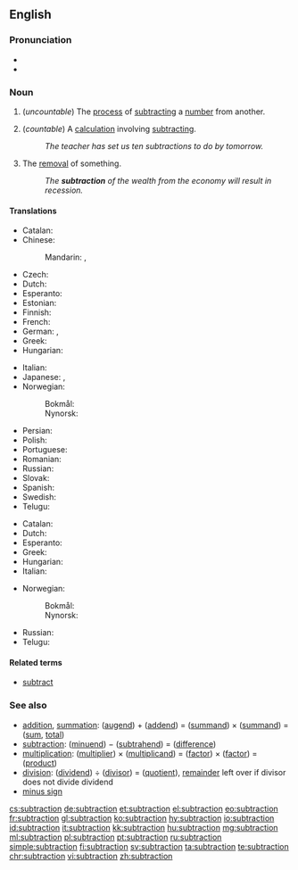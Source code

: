 ==English==

===Pronunciation===
* {{IPA|/səbˈtɹækʃən/}}
* {{rhymes|ækʃən}}

===Noun===
{{en-noun|~}}

# {{context|arithmetic|lang=en}} (''uncountable'') The [[process]] of [[subtract]]ing a [[number]] from another.
# {{context|arithmetic|lang=en}} (''countable'') A [[calculation]] involving [[subtract]]ing.
#: ''The teacher has set us ten subtractions to do by tomorrow.''
# The [[removal]] of something.
#: ''The '''subtraction''' of the wealth from the economy will result in recession.''

====Translations====

{{trans-top|process}}
* Catalan: {{t|ca|sostracció|f}}
* Chinese:
*: Mandarin: {{t+|cmn|減法|sc=Hani}}, {{t|cmn|减法|tr=jiǎnfǎ|sc=Hani}}
* Czech: {{t|cs|odčítání|n}}
* Dutch: {{t+|nl|aftrekken|n}}
* Esperanto: {{t|eo|subtraho}}
* Estonian: {{t|et|lahutamine}}
* Finnish: {{t|fi|vähentäminen}}
* French: {{t+|fr|soustraction|f}}
* German: {{t+|de|Subtraktion|f}}, {{t|de|Abziehen|n}}
* Greek: {{t+|el|αφαίρεση|f|tr=afaíresi}}
* Hungarian: {{t+|hu|kivonás}}
{{trans-mid}}
* Italian: {{t+|it|sottrazione|f}}
* Japanese: {{t|ja|引き算|tr=ひきざん, hikizan|sc=Jpan}}, {{t|ja|減法|tr=げんぽう, genpō|sc=Jpan}}
* Norwegian:
*: Bokmål: {{t|nb|subtraksjon|m}}
*: Nynorsk: {{t|nn|subtraksjon|m}}
* Persian: {{t+|fa|تفریق|tr=tafriq}}
* Polish: {{t+|pl|odejmowanie|n}}
* Portuguese: {{t+|pt|subtração|f}}
* Romanian: {{t+|ro|scădere|f}}
* Russian: {{t+|ru|вычитание|n|tr=vyčitánije}}
* Slovak: {{t|sk|odčítanie|n}}
* Spanish: {{t+|es|resta|f}}
* Swedish: {{t+|sv|subtraktion}}
* Telugu: {{t+|te|తీసివేత|tr=teesiveata|sc=Telu}}
{{trans-bottom}}

{{trans-top|calculation}}
* Catalan: {{t|ca|subtracció|f}}
* Dutch: {{t+|nl|aftrekking|f}}
* Esperanto: {{t|eo|subtraho}}
* Greek: {{t+|el|αφαίρεση|f|tr=afaíresi}}
* Hungarian: {{t+|hu|kivonás}}
* Italian: {{t+|it|sottrazione|f}}
{{trans-mid}}
* Norwegian:
*: Bokmål: {{t|nb|subtraksjon|m}}
*: Nynorsk: {{t|nn|subtraksjon|m}}
* Russian: {{t+|ru|вычитание|n|tr=vyčitánije|sc=Cyrl}}
* Telugu: {{t+|te|తీసివేత|tr=teesiveata|sc=Telu}}
{{trans-bottom}}

====Related terms====
* [[subtract]]

===See also===
* [[addition]], [[summation]]: ([[augend]]) + ([[addend]]) = ([[summand]]) × ([[summand]]) = ([[sum]], [[total]])
* [[subtraction]]: ([[minuend]]) − ([[subtrahend]]) = ([[difference]])
* [[multiplication]]: ([[multiplier]]) × ([[multiplicand]]) = ([[factor]]) × ([[factor]]) = ([[product]])
* [[division]]: ([[dividend]]) ÷ ([[divisor]]) = ([[quotient]]), [[remainder]] left over if divisor does not divide dividend
* [[minus sign]]

[[cs:subtraction]]
[[de:subtraction]]
[[et:subtraction]]
[[el:subtraction]]
[[eo:subtraction]]
[[fr:subtraction]]
[[gl:subtraction]]
[[ko:subtraction]]
[[hy:subtraction]]
[[io:subtraction]]
[[id:subtraction]]
[[it:subtraction]]
[[kk:subtraction]]
[[hu:subtraction]]
[[mg:subtraction]]
[[ml:subtraction]]
[[pl:subtraction]]
[[pt:subtraction]]
[[ru:subtraction]]
[[simple:subtraction]]
[[fi:subtraction]]
[[sv:subtraction]]
[[ta:subtraction]]
[[te:subtraction]]
[[chr:subtraction]]
[[vi:subtraction]]
[[zh:subtraction]]